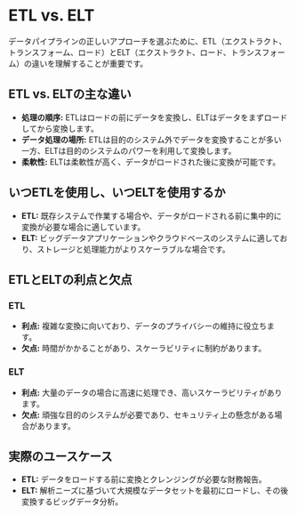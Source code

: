 # ETL vs. ELT

データパイプラインの正しいアプローチを選ぶために、ETL（エクストラクト、トランスフォーム、ロード）とELT（エクストラクト、ロード、トランスフォーム）の違いを理解することが重要です。

## ETL vs. ELTの主な違い

- **処理の順序:** ETLはロードの前にデータを変換し、ELTはデータをまずロードしてから変換します。
- **データ処理の場所:** ETLは目的のシステム外でデータを変換することが多い一方、ELTは目的のシステムのパワーを利用して変換します。
- **柔軟性:** ELTは柔軟性が高く、データがロードされた後に変換が可能です。

## いつETLを使用し、いつELTを使用するか

- **ETL:** 既存システムで作業する場合や、データがロードされる前に集中的に変換が必要な場合に適しています。
- **ELT:** ビッグデータアプリケーションやクラウドベースのシステムに適しており、ストレージと処理能力がよりスケーラブルな場合です。

## ETLとELTの利点と欠点

### ETL

- **利点:** 複雑な変換に向いており、データのプライバシーの維持に役立ちます。
- **欠点:** 時間がかかることがあり、スケーラビリティに制約があります。

### ELT

- **利点:** 大量のデータの場合に高速に処理でき、高いスケーラビリティがあります。
- **欠点:** 頑強な目的のシステムが必要であり、セキュリティ上の懸念がある場合があります。

## 実際のユースケース

- **ETL:** データをロードする前に変換とクレンジングが必要な財務報告。
- **ELT:** 解析ニーズに基づいて大規模なデータセットを最初にロードし、その後変換するビッグデータ分析。